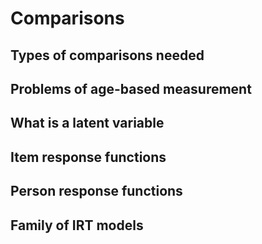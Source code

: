 # Comparisons {#comparisons}

## Types of comparisons needed

## Problems of age-based measurement

## What is a latent variable

## Item response functions

## Person response functions

## Family of IRT models
